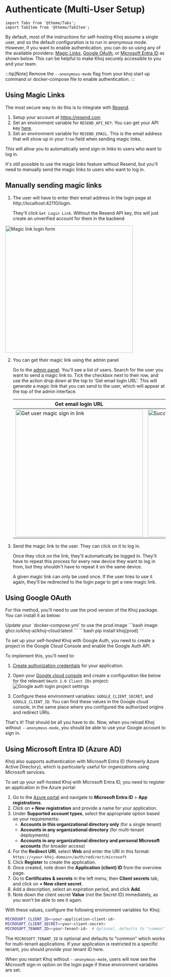 # Authenticate (Multi-User Setup)

```mdx-code-block
import Tabs from '@theme/Tabs';
import TabItem from '@theme/TabItem';
```

By default, most of the instructions for self-hosting Khoj assume a single user, and so the default configuration is to run in anonymous mode. However, if you want to enable authentication, you can do so using any of the available providers: [Magic Links](#using-magic-links), [Google OAuth](#using-google-oauth), or [Microsoft Entra ID](#using-microsoft-entra-id-azure-ad) as shown below. This can be helpful to make Khoj securely accessible to you and your team.

:::tip[Note]
Remove the `--anonymous-mode` flag from your khoj start up command or docker-compose file to enable authentication.
:::

## Using Magic Links
The most secure way to do this is to integrate with [Resend](https://resend.com).

1. Setup your account at https://resend.com
2. Set an environment variable for `RESEND_API_KEY`. You can get your API key [here](https://resend.com/api-keys).
3. Set an environment variable for `RESEND_EMAIL`. This is the email address that will show up in your `from` field when sending magic links.

This will allow you to automatically send sign-in links to users who want to log in.

It's still possible to use the magic links feature without Resend, but you'll need to manually send the magic links to users who want to log in.

## Manually sending magic links

1. The user will have to enter their email address in the login page at http://localhost:42110/login.

    They'll click `Get Login Link`. Without the Resend API key, this will just create an unverified account for them in the backend
<img src="/img/magic_link.png" alt="Magic link login form" width="400"/>

2. You can get their magic link using the admin panel

    Go to the [admin panel](http://localhost:42110/server/admin/database/khojuser/). You'll see a list of users. Search for the user you want to send a magic link to. Tick the checkbox next to their row, and use the action drop down at the top to 'Get email login URL'. This will generate a magic link that you can send to the user, which will appear at the top of the admin interface.

    | Get email login URL | Retrieved login URL |
    |---------------------|---------------------|
    | <img src="/img/admin_get_emali_login.png" alt="Get user magic sign in link" width="400" />| <img src="/img/admin_successful_login_url.png" alt="Successfully retrieved a login URL" width="400" />|

3. Send the magic link to the user. They can click on it to log in.

    Once they click on the link, they'll automatically be logged in. They'll have to repeat this process for every new device they want to log in from, but they shouldn't have to repeat it on the same device.

    A given magic link can only be used once. If the user tries to use it again, they'll be redirected to the login page to get a new magic link.

## Using Google OAuth

For this method, you'll need to use the prod version of the Khoj package. You can install it as below:

<Tabs groupId="server" queryString>
  <TabItem value="docker" label="Docker">
  Update your `docker-compose.yml` to use the prod image
      ```bash
      image: ghcr.io/khoj-ai/khoj-cloud:latest
      ```
  </TabItem>

  <TabItem value="pip" label="Pip">
  ```bash
  pip install khoj[prod]
  ```
  </TabItem>
</Tabs>

To set up your self-hosted Khoj with Google Auth, you need to create a project in the Google Cloud Console and enable the Google Auth API.

To implement this, you'll need to:
1. [Create authorization credentials](https://developers.google.com/identity/sign-in/web/sign-in) for your application.
2. Open your [Google cloud console](https://console.developers.google.com/apis/credentials) and create a configuration like below for the relevant `OAuth 2.0 Client IDs` project:
![Google auth login project settings](https://github.com/khoj-ai/khoj/assets/65192171/9bcbf6f4-197d-4d0c-973a-c10b1331c892)

3. Configure these environment variables: `GOOGLE_CLIENT_SECRET`, and `GOOGLE_CLIENT_ID`. You can find these values in the Google cloud console, in the same place where you configured the authorized origins and redirect URIs.

That's it! That should be all you have to do. Now, when you reload Khoj without `--anonymous-mode`, you should be able to use your Google account to sign in.

## Using Microsoft Entra ID (Azure AD)

Khoj also supports authentication with Microsoft Entra ID (formerly Azure Active Directory), which is particularly useful for organizations using Microsoft services.

To set up your self-hosted Khoj with Microsoft Entra ID, you need to register an application in the Azure portal:

1. Go to the [Azure portal](https://portal.azure.com/) and navigate to **Microsoft Entra ID** > **App registrations**.
2. Click on **+ New registration** and provide a name for your application.
3. Under **Supported account types**, select the appropriate option based on your requirements:
   - **Accounts in this organizational directory only** (for a single tenant)
   - **Accounts in any organizational directory** (for multi-tenant deployments)
   - **Accounts in any organizational directory and personal Microsoft accounts** (for broader access)
4. For the **Redirect URI**, select **Web** and enter the URI in this format: `https://<your-khoj-domain>/auth/redirect/microsoft`
5. Click **Register** to create the application.
6. Once created, note down the **Application (client) ID** from the overview page.
7. Go to **Certificates & secrets** in the left menu, then **Client secrets** tab, and click on **+ New client secret**.
8. Add a description, select an expiration period, and click **Add**.
9. Note down the client secret **Value** (not the Secret ID) immediately, as you won't be able to see it again.

With these values, configure the following environment variables for Khoj:

```bash
MICROSOFT_CLIENT_ID=<your-application-client-id>
MICROSOFT_CLIENT_SECRET=<your-client-secret>
MICROSOFT_TENANT_ID=<your-tenant-id>  # Optional, defaults to "common"
```

The `MICROSOFT_TENANT_ID` is optional and defaults to "common" which works for multi-tenant applications. If your application is restricted to a specific tenant, you should provide your tenant ID here.

When you restart Khoj without `--anonymous-mode`, users will now see the Microsoft sign-in option on the login page if these environment variables are set.
